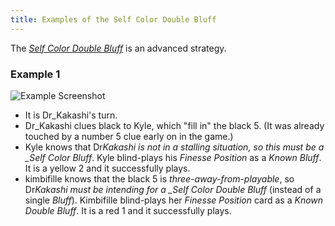 ```yaml
---
title: Examples of the Self Color Double Bluff
---
```


The _[Self Color Double Bluff](/extras/special-bluffs.mdx#self-color-double-bluff-scdb)_ is an advanced strategy.

### Example 1

![Example Screenshot](/img/examples/self-color-double-bluff.png)

- It is Dr_Kakashi's turn.
- Dr_Kakashi clues black to Kyle, which "fill in" the black 5. (It was already touched by a number 5 clue early on in the game.)
- Kyle knows that Dr*Kakashi is not in a stalling situation, so this must be a \_Self Color Bluff*. Kyle blind-plays his _Finesse Position_ as a _Known Bluff_. It is a yellow 2 and it successfully plays.
- kimbifille knows that the black 5 is _three-away-from-playable_, so Dr*Kakashi must be intending for a \_Self Color Double Bluff* (instead of a single _Bluff_). Kimbifille blind-plays her _Finesse Position_ card as a _Known Double Bluff_. It is a red 1 and it successfully plays.
